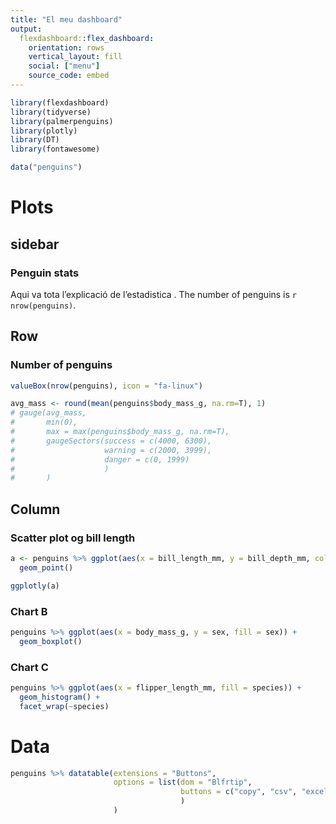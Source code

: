 ```yaml
---
title: "El meu dashboard"
output: 
  flexdashboard::flex_dashboard:
    orientation: rows
    vertical_layout: fill
    social: ["menu"]
    source_code: embed
---
```


```r
library(flexdashboard)
library(tidyverse)
library(palmerpenguins)
library(plotly)
library(DT)
library(fontawesome)

data("penguins")

```

Plots{data-navmenu="Main menu"}
====================================================================

sidebar{.sidebar}
--------------------------------------------------------------------
<!-- 
This is a comment
-->

### Penguin stats

Aqui va tota l'explicació de l'estadistica . The number of penguins is `r nrow(penguins)`.

Row
--------------------------------------------------------------------

### Number of penguins

```r
valueBox(nrow(penguins), icon = "fa-linux")
```

```r
avg_mass <- round(mean(penguins$body_mass_g, na.rm=T), 1)
# gauge(avg_mass, 
#       min(0), 
#       max = max(penguins$body_mass_g, na.rm=T), 
#       gaugeSectors(success = c(4000, 6300), 
#                    warning = c(2000, 3999), 
#                    danger = c(0, 1999)
#                    )
#       )

```

Column {.tabset}
--------------------------------------------------------------------

### Scatter plot og bill length

```r

a <- penguins %>% ggplot(aes(x = bill_length_mm, y = bill_depth_mm, color = species)) + 
  geom_point()

ggplotly(a)

```

### Chart B

```r

penguins %>% ggplot(aes(x = body_mass_g, y = sex, fill = sex)) + 
  geom_boxplot()

```

### Chart C

```r

penguins %>% ggplot(aes(x = flipper_length_mm, fill = species)) +
  geom_histogram() +
  facet_wrap(~species)

```

Data{data-navmenu="Main menu"}
========================================================================

```r

penguins %>% datatable(extensions = "Buttons",
                       options = list(dom = "Blfrtip",
                                      buttons = c("copy", "csv", "excel", "pdf", "print")
                                      )
                       )

```

